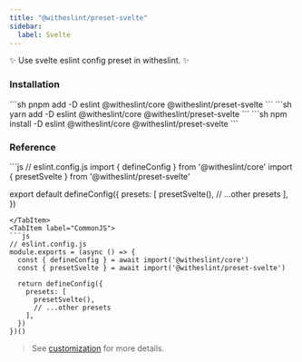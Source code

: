 ```yaml
---
title: "@witheslint/preset-svelte"
sidebar:
  label: Svelte
---
```


✨ Use svelte eslint config preset in witheslint. ✨

### Installation

<Tabs>
  <TabItem label="pnpm">
  ```sh
  pnpm add -D eslint @witheslint/core @witheslint/preset-svelte
  ```
  </TabItem>
  <TabItem label="yarn">
  ```sh
  yarn add -D eslint @witheslint/core @witheslint/preset-svelte
  ```
  </TabItem>
  <TabItem label="npm">
  ```sh
  npm install -D eslint @witheslint/core @witheslint/preset-svelte
  ```
  </TabItem>
</Tabs>

### Reference

<Tabs>
  <TabItem label="ESModule">
  ```js
  // eslint.config.js
  import { defineConfig } from '@witheslint/core'
  import { presetSvelte } from '@witheslint/preset-svelte'

  export default defineConfig({
    presets: [
      presetSvelte(),
      // ...other presets
    ],
  })
  ```
  </TabItem>
  <TabItem label="CommonJS">
  ```js
  // eslint.config.js
  module.exports = (async () => {
    const { defineConfig } = await import('@witheslint/core')
    const { presetSvelte } = await import('@witheslint/preset-svelte')

    return defineConfig({
      presets: [
        presetSvelte(),
        // ...other presets
      ],
    })
  })()
  ```
  </TabItem>
</Tabs>

> See [customization](/guides/customization) for more details.
